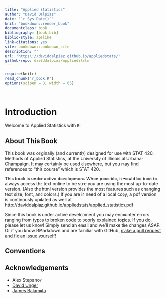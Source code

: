 ```yaml
--- 
title: "Applied Statistics"
author: "David Dalpiaz"
date: "`r Sys.Date()`"
knit: "bookdown::render_book"
documentclass: book
bibliography: [book.bib]
biblio-style: apalike
link-citations: yes
site: bookdown::bookdown_site
description: ""
url: 'https\://daviddalpiaz.github.io/appliedstats/'
github-repo: daviddalpiaz/appliedstats
---
```


```r
require(knitr)
read_chunk('r_book.R')
options(scipen = 8, width = 65)
```

```r
```

```r
```

# Introduction

Welcome to Applied Statistics with `R`!

## About This Book

This book was originally (and currently) designed for use with STAT 420, Methods of Applied Statistics, at the University of Illinois at Urbana-Champaign. It may certainly be used elsewhere, but you may find references to "this course" which is STAT 420.

This book is under active development. When possible, it would be best to always access the text online to be sure you are using the most up-to-date version. (Also the html version provides the most features such as changing text size, font, and colors.) If you are in need of a local copy, a pdf version is continously updated as well at http://daviddalpiaz.github.io/appliedstats/applied_statistics.pdf

Since this book is under active development you may encounter errors ranging from typos to broken code to poorly explained topics. If you do, please let us know! Simply send an email and we'll make the changes ASAP. Or if you know RMarkdown and are familiar with GitHub, [make a pull request and fix an issue yourself!](https://github.com/daviddalpiaz/appliedstats)

## Conventions

## Acknowledgements

- Alex Stepanov
- [David Unger](http://publish.illinois.edu/dunger/)
- [James Balamuta](thecoatlessprofessor.com)